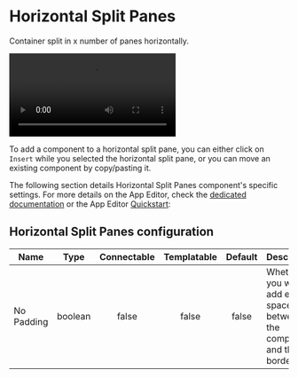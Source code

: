 

# Horizontal Split Panes

Container split in x number of panes horizontally.

<video
    className="border-2 rounded-xl object-cover w-full h-full dark:border-gray-800"
    autoPlay
    controls
    src="/videos/horizontal_split.mp4"
    alt="horizontal split panes"
/>
<br/>

To add a component to a horizontal split pane, you can either click on `Insert` while you selected the horizontal split pane, or you can move an existing component by copy/pasting it.

The following section details Horizontal Split Panes component's specific settings. For more details on the App Editor, check the [dedicated documentation](../0_app_editor/index.mdx) or the App Editor [Quickstart](../../getting_started/7_apps_quickstart/index.mdx):

<div class="grid grid-cols-2 gap-6 mb-4">
    <DocCard
        color="orange"
        title="App Editor Documentation"
        description="The app editor is a low-code builder to create custom User Interfaces with a mix of drag-and-drop and code."
        href="/docs/apps/app_editor"
    />
    <DocCard
        color="orange"
        title="Apps Quickstart"
        description="Learn how to build your first app in a matter of minutes."
        href="/docs/getting_started/apps_quickstart"
    />
</div>

## Horizontal Split Panes configuration

| Name       |  Type   | Connectable | Templatable | Default | Description                                                               |
| ---------- | :-----: | :---------: | :---------: | :-----: | ------------------------------------------------------------------------- |
| No Padding | boolean |    false    |    false    |  false  | Whether you want to add extra space between the component and the border. |
